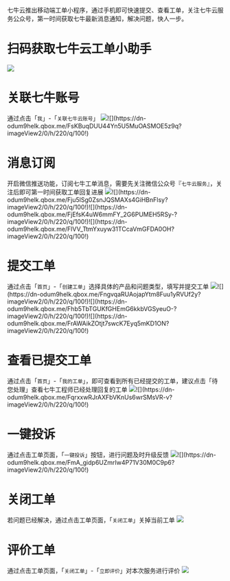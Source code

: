 七牛云推出移动端工单小程序，通过手机即可快速提交、查看工单，关注七牛云服务公众号，第一时间获取七牛最新消息通知，解决问题，快人一步。
<br/>
# 扫码获取七牛云工单小助手
![](https://dn-odum9helk.qbox.me/Fgyxxt-fadtMOkVXisrtp0vsTIj1?imageView2/0/h/200)
<br/>
# 关联七牛账号
通过点击「`我`」-「`关联七牛云账号`」
![](https://dn-odum9helk.qbox.me/Ft_M7ju5a2aQ4Jjoj05_yC9SmZ-b?imageView2/0/h/220/q/100!)![](https://dn-odum9helk.qbox.me/FsKBuqDUU44Yn5U5MuOASMOE5z9q?imageView2/0/h/220/q/100!)
<br/>
# 消息订阅
开启微信推送功能，订阅七牛工单消息，需要先关注微信公众号『`七牛云服务`』，关注后即可第一时间获取工单回复进展
![](https://dn-odum9helk.qbox.me/FktnNAzaQkiNGa282EvILZmu0_MW?imageView2/0/h/220/q/100!)![](https://dn-odum9helk.qbox.me/Fju5lSg0ZsnJQSMAXs4GiHBnFlsy?imageView2/0/h/220/q/100!)![](https://dn-odum9helk.qbox.me/FjEfsK4uW6mmFY_2G6PUMEH5RSy-?imageView2/0/h/220/q/100!)![](https://dn-odum9helk.qbox.me/FlVV_TtmYxuyw31TCcaVmGFDA0OH?imageView2/0/h/220/q/100!)
<br/>
# 提交工单
通过点击「`首页`」-「`创建工单`」选择具体的产品和问题类型，填写并提交工单
![](https://dn-odum9helk.qbox.me/FjwBb2Mqy3vZ2AjC9aUUSDk1Kebz?imageView2/0/h/220/q/100!)![](https://dn-odum9helk.qbox.me/FngvqaRUAojapYtm8Fuu1yRVUf2y?imageView2/0/h/220/q/100!)![](https://dn-odum9helk.qbox.me/Fhb5TbTGUKfGHEmG6kkbVGSyeuO-?imageView2/0/h/220/q/100!)![](https://dn-odum9helk.qbox.me/FrAWAikZOtjt7swcK7Eyq5mKD1ON?imageView2/0/h/220/q/100!)
<br/>
# 查看已提交工单
通过点击「`首页`」-「`我的工单`」，即可查看到所有已经提交的工单，建议点击「待您处理」查看七牛工程师已经处理回复的工单
![](https://dn-odum9helk.qbox.me/FhAKBOUBO6a_AmfFaKBlSvU6uc_G?imageView2/0/h/220/q/100!)![](https://dn-odum9helk.qbox.me/FqrxxwRJrAXFbVKnUs6wrSMsVR-v?imageView2/0/h/220/q/100!)
<br/>
# 一键投诉
通过点击工单页面，「`一键投诉`」按钮，进行问题及时升级反馈
![](https://dn-odum9helk.qbox.me/FgjvpeRIguH6wiBJ7dB3yH6CNj4K?imageView2/0/h/220/q/100!)![](https://dn-odum9helk.qbox.me/FmA_gidp6UZmrIw4P71V30M0C9p6?imageView2/0/h/220/q/100!)
<br/>
# 关闭工单
若问题已经解决，通过点击工单页面，「`关闭工单`」关掉当前工单
![](https://dn-odum9helk.qbox.me/FuFdwzns5u-tXqqI1ajFsI42R8Ln?imageView2/0/h/220/q/100!)
<br/>
# 评价工单
通过点击工单页面，「`关闭工单`」-「`立即评价`」对本次服务进行评价
![](https://dn-odum9helk.qbox.me/Fu1h27vzB6JIC_8UFpTEN7Dcfk7i?imageView2/0/h/220/q/100!)